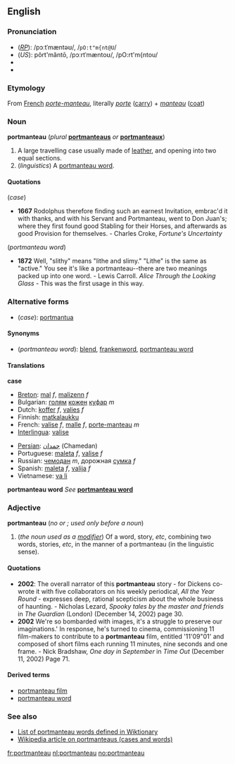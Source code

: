 ==English==

{{wikipedia}}
===Pronunciation===
*(''[[RP]]''): /pɔːtˈmæntəʊ/, /<tt>pO:t"m{nt@U</tt>/
*(''US''): pôrt'măntō, /pɔːrtˈmæntoʊ/, /pO:rt'm{ntou/
*{{audio|en-us-portmanteau-1.ogg|Audio 1 (US)}}
*{{audio|en-us-portmanteau-2.ogg|Audio 2 (US)}}

===Etymology===
From [[French]] ''[[porte-manteau]]'', literally ''[[porte]]'' ([[carry]]) + ''[[manteau#French|manteau]]'' ([[coat]])

===Noun===
'''portmanteau''' (''plural'' '''[[portmanteaus]]''' ''or'' '''[[portmanteaux]]''')
#A large travelling case usually made of [[leather]], and opening into two equal sections.
#(''linguistics'') A [[portmanteau word]]. 

====Quotations====

(''case'')
*'''1667''' Rodolphus therefore finding such an earnest Invitation, embrac'd it with thanks, and with his Servant and Portmanteau, went to Don Juan's; where they first found good Stabling for their Horses, and afterwards as good Provision for themselves. - Charles Croke, ''Fortune's Uncertainty''

(''portmanteau word'')
* '''1872''' Well, "slithy" means "lithe and slimy." "Lithe" is the same as "active." You see it's like a portmanteau--there are two meanings packed up into one word. - Lewis Carroll. ''Alice Through the Looking Glass'' - This was the first usage in this way.

===Alternative forms===
*(''case''): [[portmantua]]

====Synonyms====
*(''portmanteau word''): [[blend]], [[frankenword]], [[portmanteau word]]

====Translations====

'''case'''
{{top}}
*[[Breton]]: [[mal]] ''f'', [[malizenn]] ''f''
*Bulgarian: [[голям]] [[кожен]] [[куфар]] ''m''
*Dutch: [[koffer]] ''f'', [[valies]] ''f''
*Finnish: [[matkalaukku]]
*French: [[valise#French|valise]] ''f'', [[malle]] ''f'', [[porte-manteau#French|porte-manteau]] ''m''
*[[Interlingua]]: [[valise#Interlingua|valise]]
{{mid}}
*[[Persian]]: [[چمدان]]  (Chamedan)
*Portuguese: [[maleta#Portuguese|maleta]] ''f'', [[valise#Portuguese|valise]] ''f''
*Russian: [[чемодан]] ''m'', дорожная [[сумка]] ''f''
*Spanish: [[maleta#Spanish|maleta]] ''f'', [[valija]] ''f''
*Vietnamese: [[va li]]
{{bottom}}

'''portmanteau word'''
''See'' '''[[portmanteau word]]'''

===Adjective===
'''portmanteau''' (''no {{compar}} or {{superl}}; used only before a noun'')
#(''the noun used as a [[modifier]]'') Of a word, story, ''etc'', combining two words, stories, ''etc'', in the manner of a portmanteau (in the linguistic sense).

====Quotations====
*'''2002''': The overall narrator of this '''portmanteau''' story - for Dickens co-wrote it with five collaborators on his weekly periodical, ''All the Year Round'' - expresses deep, rational scepticism about the whole business of haunting. - Nicholas Lezard, ''Spooky tales by the master and friends'' in ''The Guardian'' (London) (December 14, 2002) page 30.
*'''2002''' We're so bombarded with images, it's a struggle to preserve our imaginations.' In response, he's turned to cinema, commissioning 11 film-makers to contribute to a '''portmanteau''' film, entitled '11'09"01' and composed of short films each running 11 minutes, nine seconds and one frame. - Nick Bradshaw, ''One day in September'' in ''Time Out'' (December 11, 2002) Page 71.

====Derived terms====
*[[portmanteau film]]
*[[portmanteau word]]

===See also===
*[[:Category:Portmanteaus|List of portmanteau words defined in Wiktionary]]
*[[w:Portmanteau|Wikipedia article on portmanteaus (cases and words)]]

[[fr:portmanteau]]
[[nl:portmanteau]]
[[no:portmanteau]]